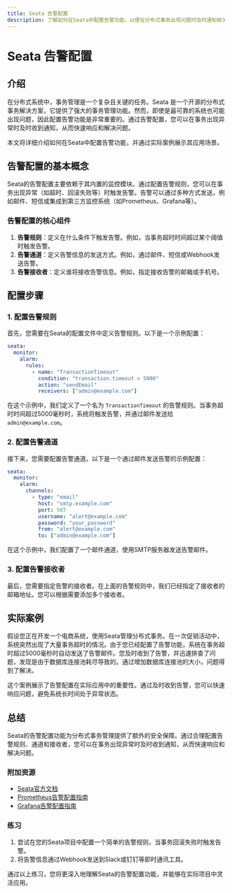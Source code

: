 ```yaml
---
title: Seata 告警配置
description: 了解如何在Seata中配置告警功能，以便在分布式事务出现问题时及时通知相关人员。
---
```


# Seata 告警配置

## 介绍

在分布式系统中，事务管理是一个复杂且关键的任务。Seata 是一个开源的分布式事务解决方案，它提供了强大的事务管理功能。然而，即使是最可靠的系统也可能出现问题，因此配置告警功能是非常重要的。通过告警配置，您可以在事务出现异常时及时收到通知，从而快速响应和解决问题。

本文将详细介绍如何在Seata中配置告警功能，并通过实际案例展示其应用场景。

## 告警配置的基本概念

Seata的告警配置主要依赖于其内置的监控模块。通过配置告警规则，您可以在事务出现异常（如超时、回滚失败等）时触发告警。告警可以通过多种方式发送，例如邮件、短信或集成到第三方监控系统（如Prometheus、Grafana等）。

### 告警配置的核心组件

1. **告警规则**：定义在什么条件下触发告警。例如，当事务超时时间超过某个阈值时触发告警。
2. **告警通道**：定义告警信息的发送方式。例如，通过邮件、短信或Webhook发送告警。
3. **告警接收者**：定义谁将接收告警信息。例如，指定接收告警的邮箱或手机号。

## 配置步骤

### 1. 配置告警规则

首先，您需要在Seata的配置文件中定义告警规则。以下是一个示例配置：

```yaml
seata:
  monitor:
    alarm:
      rules:
        - name: "TransactionTimeout"
          condition: "transaction.timeout > 5000"
          action: "sendEmail"
          receivers: ["admin@example.com"]
```

在这个示例中，我们定义了一个名为 `TransactionTimeout` 的告警规则。当事务超时时间超过5000毫秒时，系统将触发告警，并通过邮件发送给 `admin@example.com`。

### 2. 配置告警通道

接下来，您需要配置告警通道。以下是一个通过邮件发送告警的示例配置：

```yaml
seata:
  monitor:
    alarm:
      channels:
        - type: "email"
          host: "smtp.example.com"
          port: 587
          username: "alert@example.com"
          password: "your_password"
          from: "alert@example.com"
          to: ["admin@example.com"]
```

在这个示例中，我们配置了一个邮件通道，使用SMTP服务器发送告警邮件。

### 3. 配置告警接收者

最后，您需要指定告警的接收者。在上面的告警规则中，我们已经指定了接收者的邮箱地址。您可以根据需要添加多个接收者。

## 实际案例

假设您正在开发一个电商系统，使用Seata管理分布式事务。在一次促销活动中，系统突然出现了大量事务超时的情况。由于您已经配置了告警功能，系统在事务超时超过5000毫秒时自动发送了告警邮件。您及时收到了告警，并迅速排查了问题，发现是由于数据库连接池耗尽导致的。通过增加数据库连接池的大小，问题得到了解决。

这个案例展示了告警配置在实际应用中的重要性。通过及时收到告警，您可以快速响应问题，避免系统长时间处于异常状态。

## 总结

Seata的告警配置功能为分布式事务管理提供了额外的安全保障。通过合理配置告警规则、通道和接收者，您可以在事务出现异常时及时收到通知，从而快速响应和解决问题。

### 附加资源

- [Seata官方文档](https://seata.io/zh-cn/docs/)
- [Prometheus告警配置指南](https://prometheus.io/docs/alerting/latest/configuration/)
- [Grafana告警配置指南](https://grafana.com/docs/grafana/latest/alerting/)

### 练习

1. 尝试在您的Seata项目中配置一个简单的告警规则，当事务回滚失败时触发告警。
2. 将告警信息通过Webhook发送到Slack或钉钉等即时通讯工具。

通过以上练习，您将更深入地理解Seata的告警配置功能，并能够在实际项目中灵活应用。